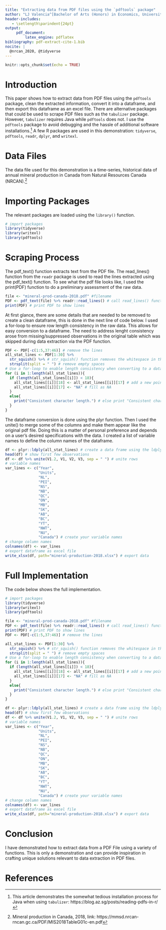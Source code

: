 ---
title: "Extracting data from PDF files using the `pdftools` package"
author: "LJ Valencia^[Bachelor of Arts (Honors) in Economics, University of Alberta]"
header-includes:
   - \setlength\parindent{24pt}
output: 
     pdf_document:
         latex_engine: pdflatex
bibliography: pdf-extract-cite-1.bib
nocite: | 
  @nrcan_2020, @tidyverse
---
```{r setup, include=FALSE}
knitr::opts_chunk$set(echo = TRUE)
```

# Introduction
\indent 
This paper shows how to extract data from PDF files using the `pdftools` package, clean the extracted information, convert it into a dataframe, and then export this dataframe as an excel file. There are alternative packages that could be used to scrape PDF files such as the `tabulizer` package. However, `tabulizer` requires Java while `pdftools` does not. I use the `pdftools` package to avoid debugging and the hassle of additional software installations.^[This article demonstrates the somewhat tedious installation process for Java when using `tabulizer`: https://blog.az.sg/posts/reading-pdfs-in-r/] A few R packages are used in this demonstration: `tidyverse`, `pdftools`, `readr`, `dplyr`, and `writexl`.

# Data Files
\indent
The data file used for this demonstration is a time-series, historical data of annual mineral production in Canada from Natural Resources Canada (NRCAN).^[Mineral production in Canada, 2018, link: https://mmsd.nrcan-rncan.gc.ca/PDF/MIS2018TableG01c-en.pdf]

# Importing Packages
\indent 
The relevant packages are loaded using the `library()` function. 

```{r import, echo=TRUE, message=FALSE}
# import packages
library(tidyverse) 
library(writexl)
library(pdftools)
```

# Scraping Process
\indent 
The pdf_text() function extracts text from the PDF file. The read_lines() function from the `readr` package is used to read the lines extracted using the pdf_text() function. To see what the pdf file looks like, I used the print(PDF) function to do a preliminary assessment of the raw data.
```{r scrape, echo = TRUE, results = 'hide'}
file <- "mineral-prod-canada-2018.pdf" #filename
PDF <- pdf_text(file) %>% readr::read_lines() # call read_lines() function to read lines
print(PDF) # print PDF to show lines
```
\indent
At first glance, there are some details that are needed to be removed to create a clean dataframe, this is done in the next line of code below. I used a for-loop to ensure row length consistency in the raw data. This allows for easy conversion to a dataframe. The need to address lenght consistency arose from missing/suppressed observations in the original table which was skipped during data extraction via the PDF function.

```{r lengthconsistency, echo = TRUE, results = 'hide'}
PDF <- PDF[-c(1:5,37:46)] # remove the lines
all_stat_lines <- PDF[1:30] %>%
  str_squish() %>% # str_squish() function removes the whitespace in the strings
  strsplit(split = " ") # remove empty spaces
# Use a for-loop to enable length consistency when converting to a dataframe
for (i in 1:length(all_stat_lines)){
  if (length(all_stat_lines[[i]]) < 18){
    all_stat_lines[[i]][18] <- all_stat_lines[[i]][17] # add a new point;
    all_stat_lines[[i]][17] <- "NA" # fill as NA
  }
  else{
    print("Consistent character length.") # else print "Consistent character length."
  }
}
```

\indent
The dataframe conversion is done using the plyr function. Then I used the unite() to merge some of the columns and make them appear like the original pdf file. Doing this is a matter of personal preference and depends on a user's desired specifications with the data. I created a list of variable names to define the column names of the dataframe.

```{r dfconversion, echo = TRUE, results = 'hide'}
df <- plyr::ldply(all_stat_lines) # create a data frame using the ldply() function
head(df) # show first few observations
df <- df %>% unite(V1.2, V1, V2, V3, sep = " ") # unite rows
# variable names
var_lines <- c("Year", 
               "Units", 
               "NL", 
               "PEI", 
               "NS", 
               "NB", 
               "QC",
               "ON", 
               "MB",
               "SK",
               "AB",
               "BC",
               "YT",
               "NWT",
               "NU",
               "Canada") # create your variable names
# change column names
colnames(df) <- var_lines
# export dataframe as excel file
write_xlsx(df, path="mineral-production-2018.xlsx") # export data
```

# Full Implementation
\indent
The code below shows the full implementation.  
```{r fullcode, echo = TRUE, results = 'hide'}
# import packages
library(tidyverse) 
library(writexl)
library(pdftools)

file <- "mineral-prod-canada-2018.pdf" #filename
PDF <- pdf_text(file) %>% readr::read_lines() # call read_lines() function to read lines
print(PDF) # print PDF to show lines
PDF <- PDF[-c(1:5,37:46)] # remove the lines

all_stat_lines <- PDF[1:30] %>%
  str_squish() %>% # str_squish() function removes the whitespace in the strings
  strsplit(split = " ") # remove empty spaces
# Use a for-loop to enable length consistency when converting to a dataframe
for (i in 1:length(all_stat_lines)){
  if (length(all_stat_lines[[i]]) < 18){
    all_stat_lines[[i]][18] <- all_stat_lines[[i]][17] # add a new point;
    all_stat_lines[[i]][17] <- "NA" # fill as NA
  }
  else{
    print("Consistent character length.") # else print "Consistent character length."
  }
}

df <- plyr::ldply(all_stat_lines) # create a data frame using the ldply() function
head(df) # show first few observations
df <- df %>% unite(V1.2, V1, V2, V3, sep = " ") # unite rows
# variable names
var_lines <- c("Year", 
               "Units", 
               "NL", 
               "PEI", 
               "NS", 
               "NB", 
               "QC",
               "ON", 
               "MB",
               "SK",
               "AB",
               "BC",
               "YT",
               "NWT",
               "NU",
               "Canada") # create your variable names
# change column names
colnames(df) <- var_lines
# export dataframe as excel file
write_xlsx(df, path="mineral-production-2018.xlsx") # export data
```

# Conclusion
\indent
I have demonstrated how to extract data from a PDF File using a variety of functions. This is only a demonstration and can provide inspiration in crafting unique solutions relevant to data extraction in PDF files. 

# References
\indent
